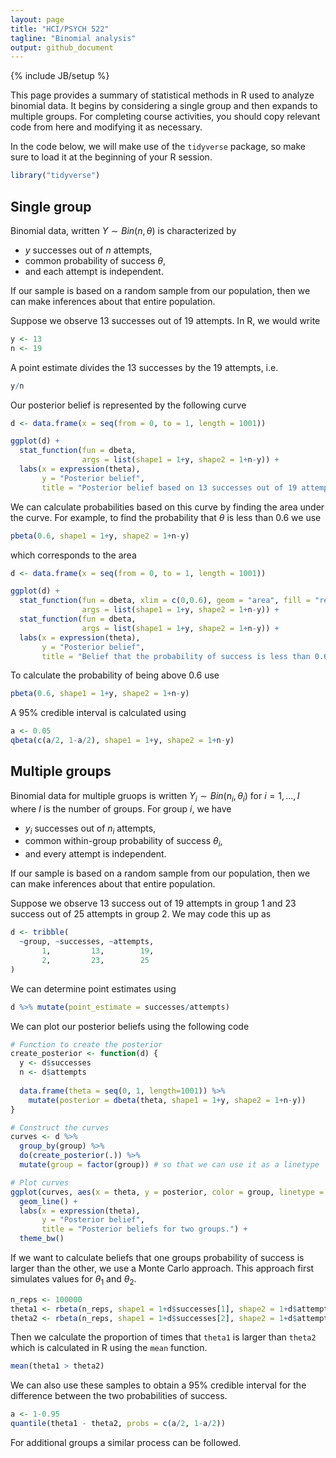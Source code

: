 ```yaml
---
layout: page
title: "HCI/PSYCH 522"
tagline: "Binomial analysis"
output: github_document
---
```


{% include JB/setup %}

This page provides a summary of statistical methods in R used to analyze 
binomial data. 
It begins by considering a single group and then expands to multiple groups. 
For completing course activities, you should copy relevant code from here and
modifying it as necessary. 

In the code below, we will make use of the `tidyverse` package, so
make sure to load it at the beginning of your R session.

```r
library("tidyverse")
```

## Single group

Binomial data, written $Y \sim Bin(n,\theta)$ is characterized by 

- $y$ successes out of $n$ attempts,
- common probability of success $\theta$,
- and each attempt is independent. 

If our sample is based on a random sample from our population, 
then we can make inferences about that entire population. 


Suppose we observe 13 successes out of 19 attempts. 
In R, we would write 

```r
y <- 13
n <- 19
```

A point estimate divides the 13 successes by the 19 attempts, i.e. 

```r
y/n
```

Our posterior belief is represented by the following curve

```r
d <- data.frame(x = seq(from = 0, to = 1, length = 1001))

ggplot(d) + 
  stat_function(fun = dbeta, 
                args = list(shape1 = 1+y, shape2 = 1+n-y)) + 
  labs(x = expression(theta),
       y = "Posterior belief",
       title = "Posterior belief based on 13 successes out of 19 attempts")
```

We can calculate probabilities based on this curve by finding the area under
the curve. 
For example, to find the probability that $\theta$ is less than 0.6 we use 

```r
pbeta(0.6, shape1 = 1+y, shape2 = 1+n-y)
```

which corresponds to the area

```r
d <- data.frame(x = seq(from = 0, to = 1, length = 1001))

ggplot(d) + 
  stat_function(fun = dbeta, xlim = c(0,0.6), geom = "area", fill = "red",
                args = list(shape1 = 1+y, shape2 = 1+n-y)) + 
  stat_function(fun = dbeta, 
                args = list(shape1 = 1+y, shape2 = 1+n-y)) +
  labs(x = expression(theta),
       y = "Posterior belief",
       title = "Belief that the probability of success is less than 0.6")
```

To calculate the probability of being above 0.6 use 

```r
pbeta(0.6, shape1 = 1+y, shape2 = 1+n-y)
```

A 95% credible interval is calculated using

```r
a <- 0.05
qbeta(c(a/2, 1-a/2), shape1 = 1+y, shape2 = 1+n-y)
```




## Multiple groups

Binomial data for multiple gruops is written $Y_i \sim Bin(n_i,\theta_i)$ for
$i=1,\ldots,I$ where $I$ is the number of groups.
For group $i$, we have 

- $y_i$ successes out of $n_i$ attempts, 
- common within-group probability of success $\theta_i$, 
- and every attempt is independent. 

If our sample is based on a random sample from our population, 
then we can make inferences about that entire population. 

Suppose we observe 13 success out of 19 attempts in group 1 and 
23 success out of 25 attempts in group 2. 
We may code this up as 

```r
d <- tribble(
  ~group, ~successes, ~attempts,
       1,         13,        19,
       2,         23,        25
)
```

We can determine point estimates using

```r
d %>% mutate(point_estimate = successes/attempts)
```

We can plot our posterior beliefs using the following code

```r
# Function to create the posterior
create_posterior <- function(d) {
  y <- d$successes
  n <- d$attempts
  
  data.frame(theta = seq(0, 1, length=1001)) %>%
    mutate(posterior = dbeta(theta, shape1 = 1+y, shape2 = 1+n-y))
}

# Construct the curves
curves <- d %>%
  group_by(group) %>%
  do(create_posterior(.)) %>%
  mutate(group = factor(group)) # so that we can use it as a linetype

# Plot curves
ggplot(curves, aes(x = theta, y = posterior, color = group, linetype = group)) +
  geom_line() + 
  labs(x = expression(theta),
       y = "Posterior belief",
       title = "Posterior beliefs for two groups.") + 
  theme_bw()
```

If we want to calculate beliefs that one groups probability of success is 
larger than the other, we use a Monte Carlo approach.
This approach first simulates values for $\theta_1$ and $\theta_2$. 

```r
n_reps <- 100000
theta1 <- rbeta(n_reps, shape1 = 1+d$successes[1], shape2 = 1+d$attempts[1]-d$successes[1])
theta2 <- rbeta(n_reps, shape1 = 1+d$successes[2], shape2 = 1+d$attempts[2]-d$successes[2])
```

Then we calculate the proportion of times that `theta1` is larger than `theta2`
which is calculated in R using the `mean` function.

```r
mean(theta1 > theta2)
```

We can also use these samples to obtain a 95% credible interval for the 
difference between the two probabilities of success. 

```r
a <- 1-0.95
quantile(theta1 - theta2, probs = c(a/2, 1-a/2))
```


For additional groups a similar process can be followed. 
